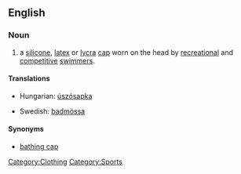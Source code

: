 ==English==

===Noun===
{{en-noun|sg=[[swim]] [[cap]]}}

# a [[silicone]], [[latex]] or [[Lycra|lycra]] [[cap]] worn on the head by [[recreation]]al and [[competitive]] [[swimmer]]s.

====Translations====
{{trans-top|a silicone, latex or lycra cap worn on the head}}
* Hungarian: [[úszósapka]]
{{trans-mid}}
* Swedish: [[badmössa]] {{c}}
{{trans-bottom}}

====Synonyms====
* [[bathing cap]]

[[Category:Clothing]]
[[Category:Sports]]
